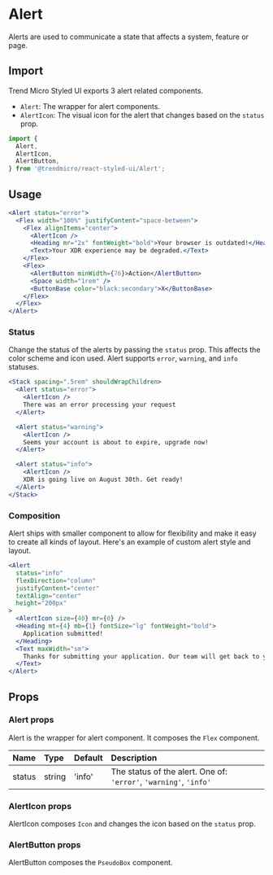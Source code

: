 # Alert

Alerts are used to communicate a state that affects a system, feature or page.

## Import

Trend Micro Styled UI exports 3 alert related components.

- `Alert`: The wrapper for alert components.
- `AlertIcon`: The visual icon for the alert that changes based on the `status` prop.

```js
import {
  Alert,
  AlertIcon,
  AlertButton,
} from '@trendmicro/react-styled-ui/Alert';
```

## Usage

```jsx
<Alert status="error">
  <Flex width="100%" justifyContent="space-between">
    <Flex alignItems="center">
      <AlertIcon />
      <Heading mr="2x" fontWeight="bold">Your browser is outdated!</Heading>
      <Text>Your XDR experience may be degraded.</Text>
    </Flex>
    <Flex>
      <AlertButton minWidth={76}>Action</AlertButton>
      <Space width="1rem" />
      <ButtonBase color="black:secondary">X</ButtonBase>
    </Flex>
  </Flex>
</Alert>
```

### Status

Change the status of the alerts by passing the `status` prop. This affects the
color scheme and icon used. Alert supports `error`, `warning`, and
`info` statuses.

```jsx
<Stack spacing=".5rem" shouldWrapChildren>
  <Alert status="error">
    <AlertIcon />
    There was an error processing your request
  </Alert>

  <Alert status="warning">
    <AlertIcon />
    Seems your account is about to expire, upgrade now!
  </Alert>

  <Alert status="info">
    <AlertIcon />
    XDR is going live on August 30th. Get ready!
  </Alert>
</Stack>
```

### Composition

Alert ships with smaller component to allow for flexibility and make it easy to
create all kinds of layout. Here's an example of custom alert style and layout.

```jsx
<Alert
  status="info"
  flexDirection="column"
  justifyContent="center"
  textAlign="center"
  height="200px"
>
  <AlertIcon size={40} mr={0} />
  <Heading mt={4} mb={1} fontSize="lg" fontWeight="bold">
    Application submitted!
  </Heading>
  <Text maxWidth="sm">
    Thanks for submitting your application. Our team will get back to you soon.
  </Text>
</Alert>
```

## Props

### Alert props

Alert is the wrapper for alert component. It composes the `Flex` component.

| Name | Type | Default | Description |
| :--- | :--- | :------ | :---------- |
| status | string | 'info' | The status of the alert. One of: `'error'`, `'warning'`, `'info'` |

### AlertIcon props

AlertIcon composes `Icon` and changes the icon based on the `status` prop.

### AlertButton props

AlertButton composes the `PseudoBox` component.
